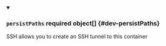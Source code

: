 


<details className="config-field" data-expandable="true" open>
<summary>

### `persistPaths` <span className="config-field-required" data-required="false">required</span> <span className="config-field-type">object[]</span> <span className="config-field-default"></span> <span className="config-field-enum"></span> {#dev-persistPaths}

SSH allows you to create an SSH tunnel to this container

</summary>

<PartialPersistPathsreference />


</details>
